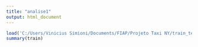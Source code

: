 ```yaml
---
title: "analise1"
output: html_document
---
```


```r
load('C:/Users/Vinicius Simioni/Documents/FIAP/Projeto Taxi NY/train_test.RData')
summary(train)
```
